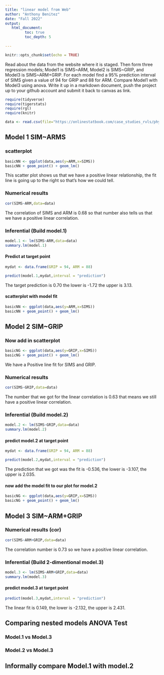 ```yaml
---
title: "linear model from Web"
author: "Anthony Benitez"
date: "Fall 2022"
output:
   html_document:
         toc: true
         toc_depth: 5
        
---
```


```r
knitr::opts_chunk$set(echo = TRUE)
```

Read about the data from the website where it is staged.  Then form three regression models; Model1 is SIMS~ARM, Model2 is SIMS~GRIP, and Model3 is SIMS~ARM+GRIP. For each model find a 95% prediction interval of SIMS given a value of 94  for GRIP and 88 for ARM. Compare Model1 with Model3 using anova. Write it up in a markdown document, push the project up to your github account and submit it back to canvas as link. 

 


```r
require(tidyverse)
require(tigerstats)
require(rgl)
require(knitr)

```

```r
data <- read.csv(file="https://onlinestatbook.com/case_studies_rvls/physical_strength/data.txt",sep="",header=TRUE)  

```

## Model 1 SIM~ARMS

### scatterplot
```r
basicNN <- ggplot(data,aes(y=ARM,x=SIMS))
basicNN + geom_point() + geom_lm()
```

This scatter plot shows us that we have a positive linear relationship, the fit line is going up to the right so that's how we could tell.






### Numerical results
```r
cor(SIMS~ARM,data=data)
```

The correlation of SIMS and ARM is 0.68 so that number also tells us that we have a positive linear correlation.


### Inferential  (Build model.1)
```r
model.1 <- lm(SIMS~ARM,data=data)
summary.lm(model.1)
```
#### Predict at target point
```r
mydat <- data.frame(GRIP = 94, ARM = 88)
```



```r
predict(model.1,mydat,interval = "prediction")
```

The target prediction is 0.70 the lower is -1.72 the upper is 3.13.

#### scatterplot with model fit
```r
basicNN <- ggplot(data,aes(y=ARM,x=SIMS))
basicNN + geom_point() + geom_lm()
``` 

## Model 2 SIM~GRIP

### Now add in scatterplot
```r
basicNG <- ggplot(data,aes(y=GRIP,x=SIMS))
basicNG + geom_point() + geom_lm()
```

We have a Positive line fit for SIMS and GRIP.

### Numerical results 
```r
cor(SIMS~GRIP,data=data)
```

The number that we got for the linear correlation is 0.63 that means we still have a positive linear correlation.

### Inferential  (Build model.2)
```r
model.2 <- lm(SIMS~GRIP,data=data)
summary.lm(model.2)
```  



#### predict model.2 at target point
```r
mydat <- data.frame(GRIP = 94, ARM = 88)
```
```r
predict(model.2,mydat,interval = "prediction")
```

The prediction that we got was the fit is -0.536, the lower is -3.107, the upper is 2.035.

#### now add the model fit to our plot for model.2
```r
basicNG <- ggplot(data,aes(y=GRIP,x=SIMS))
basicNG + geom_point() + geom_lm()
```  


## Model 3 SIM~ARM+GRIP

### Numerical results (cor)
```r
cor(SIMS~ARM+GRIP,data=data)
```

The correlation number is 0.73 so we have a positive linear correlation.
  
### Inferential  (Build 2-dimentional model.3)
```r
model.3 <- lm(SIMS~ARM+GRIP,data=data)
summary.lm(model.3)
``` 
#### predict model.3 at target point
```r
predict(model.3,mydat,interval = "prediction")
```  

The linear fit is 0.149, the lower is -2.132, the upper is 2.431.

## Comparing nested models ANOVA Test

### Model.1 vs Model.3
### Model.2 vs Model.3

## Informally compare Model.1 with model.2

